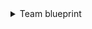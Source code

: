<details>
<summary>Team blueprint</summary>

```json showLineNumbers
{
  "identifier": "githubTeam",
  "title": "GitHub Team",
  "icon": "Github",
  "schema": {
    "properties": {
      "slug": {
        "title": "Slug",
        "type": "string"
      },
      "description": {
        "title": "Description",
        "type": "string"
      },
      "link": {
        "title": "Link",
        "icon": "Link",
        "type": "string",
        "format": "url"
      },
      "permission": {
        "title": "Permission",
        "type": "string"
      },
      "notification_setting": {
        "title": "Notification Setting",
        "type": "string"
      }
    },
    "required": []
  },
  "mirrorProperties": {},
  "calculationProperties": {},
  "relations": {}
}
```

</details>
